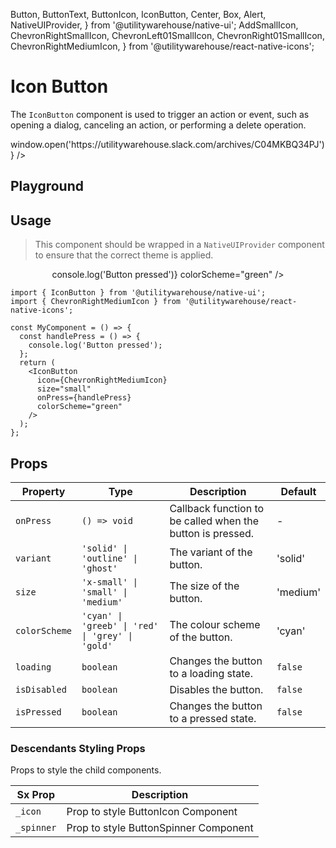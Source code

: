  Button,
  ButtonText,
  ButtonIcon,
  IconButton,
  Center,
  Box,
  Alert,
  NativeUIProvider,
} from '@utilitywarehouse/native-ui';
  AddSmallIcon,
  ChevronRightSmallIcon,
  ChevronLeft01SmallIcon,
  ChevronRight01SmallIcon,
  ChevronRightMediumIcon,
} from '@utilitywarehouse/react-native-icons';

<Meta of={ButtonStories} />

<ViewFigmaButton url="https://www.figma.com/design/3RY3OvLA88yZksRjOfjQJm/UW-App-UI?node-id=1746-4235" />

# Icon Button

The `IconButton` component is used to trigger an action or event, such as opening a dialog, canceling an action, or performing a delete operation.

<NativeUIProvider>
  <Box mb="$5">
    <Alert
      title="Note:"
      text="This component is not yet available in Figma as of 04/07/24 so may vary slightly from some designs. For any questions related to this please reach out on the DS Slack channel: #help-design-systems"
      link="Open Slack channel"
      onPressLink={() => window.open('https://utilitywarehouse.slack.com/archives/C04MKBQ34PJ')}
    />
  </Box>
</NativeUIProvider>

## Playground

<Primary />

<Controls />

## Usage

> This component should be wrapped in a `NativeUIProvider` component to ensure that the correct theme is applied.

<Canvas>
  <NativeUIProvider>
    <Center>
      <IconButton
        icon={ChevronRightMediumIcon}
        size="small"
        onPress={() => console.log('Button pressed')}
        colorScheme="green"
      />
    </Center>
  </NativeUIProvider>
</Canvas>

```tsx
import { IconButton } from '@utilitywarehouse/native-ui';
import { ChevronRightMediumIcon } from '@utilitywarehouse/react-native-icons';

const MyComponent = () => {
  const handlePress = () => {
    console.log('Button pressed');
  };
  return (
    <IconButton
      icon={ChevronRightMediumIcon}
      size="small"
      onPress={handlePress}
      colorScheme="green"
    />
  );
};
```

## Props

| Property      | Type                                             | Description                                                | Default  |
| ------------- | ------------------------------------------------ | ---------------------------------------------------------- | -------- |
| `onPress`     | `() => void`                                     | Callback function to be called when the button is pressed. | -        |
| `variant`     | `'solid' \| 'outline' \| 'ghost'`                | The variant of the button.                                 | 'solid'  |
| `size`        | `'x-small' \| 'small' \| 'medium'`               | The size of the button.                                    | 'medium' |
| `colorScheme` | `'cyan' \| 'greeb' \| 'red' \| 'grey' \| 'gold'` | The colour scheme of the button.                           | 'cyan'   |
| `loading`     | `boolean`                                        | Changes the button to a loading state.                     | `false`  |
| `isDisabled`  | `boolean`                                        | Disables the button.                                       | `false`  |
| `isPressed`   | `boolean`                                        | Changes the button to a pressed state.                     | `false`  |

### Descendants Styling Props

Props to style the child components.

| Sx Prop    | Description                           |
| ---------- | ------------------------------------- |
| `_icon`    | Prop to style ButtonIcon Component    |
| `_spinner` | Prop to style ButtonSpinner Component |
